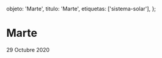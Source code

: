 
  objeto: 'Marte',
  titulo: 'Marte',
  etiquetas: ['sistema-solar'],
};

# Marte

<Imagen
  src="registro/marte_20201029_1_img-20201030-wa0020.jpg"
  fecha="20201029"
/>

 29 Octubre 2020
